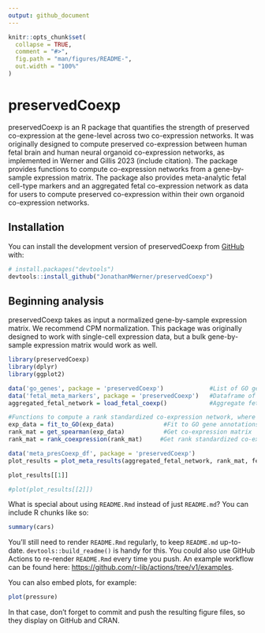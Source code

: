 ```yaml
---
output: github_document
---
```


<!-- README.md is generated from README.Rmd. Please edit that file -->

```r
knitr::opts_chunk$set(
  collapse = TRUE,
  comment = "#>",
  fig.path = "man/figures/README-",
  out.width = "100%"
)
```

# preservedCoexp

<!-- badges: start -->
<!-- badges: end -->

preservedCoexp is an R package that quantifies the strength of preserved co-expression at the gene-level across two co-expression networks.
It was originally designed to compute preserved co-expression between human fetal brain and human neural organoid co-expression networks, as implemented in Werner and Gillis 2023 (include citation).
The package provides functions to compute co-expression networks from a gene-by-sample expression matrix.
The package also provides meta-analytic fetal cell-type markers and an aggregated fetal co-expression network as data for users to compute preserved co-expression within their own organoid co-expression networks.

## Installation

You can install the development version of preservedCoexp from [GitHub](https://github.com/) with:

``` r
# install.packages("devtools")
devtools::install_github("JonathanMWerner/preservedCoexp")
```

## Beginning analysis

preservedCoexp takes as input a normalized gene-by-sample expression matrix. We recommend CPM normalization. This package was originally designed to work with single-cell expression data, but a bulk gene-by-sample expression matrix would work as well.

``` r
library(preservedCoexp)
library(dplyr)
library(ggplot2)

data('go_genes', package = 'preservedCoexp')             #List of GO gene annotations
data('fetal_meta_markers', package = 'preservedCoexp')   #Dataframe of fetal MetaMarkers 
aggregated_fetal_network = load_fetal_coexp()            #Aggregate fetal co-expression network

#Functions to compute a rank standardized co-expression network, where exp_data is a normalized gene-by-sample expression matrix
exp_data = fit_to_GO(exp_data)              #Fit to GO gene annotations
rank_mat = get_spearman(exp_data)           #Get co-expression matrix
rank_mat = rank_coexpression(rank_mat)     #Get rank standardized co-expression matrix

```


``` r
data('meta_presCoexp_df', package = 'preservedCoexp')
plot_results = plot_meta_results(aggregated_fetal_network, rank_mat, fetal_meta_markers, meta_presCoexp_df, parallel = T)

plot_results[[1]]

```


```r
#plot(plot_results[[2]])

```




What is special about using `README.Rmd` instead of just `README.md`? You can include R chunks like so:

```r
summary(cars)
```

You'll still need to render `README.Rmd` regularly, to keep `README.md` up-to-date. `devtools::build_readme()` is handy for this. You could also use GitHub Actions to re-render `README.Rmd` every time you push. An example workflow can be found here: <https://github.com/r-lib/actions/tree/v1/examples>.

You can also embed plots, for example:

```r
plot(pressure)
```

In that case, don't forget to commit and push the resulting figure files, so they display on GitHub and CRAN.

